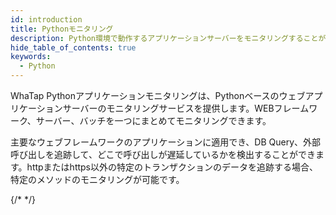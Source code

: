 ```yaml
---
id: introduction
title: Pythonモニタリング
description: Python環境で動作するアプリケーションサーバーをモニタリングすることができます。
hide_table_of_contents: true
keywords:
  - Python
---
```



WhaTap Pythonアプリケーションモニタリングは、Pythonベースのウェブアプリケーションサーバーのモニタリングサービスを提供します。WEBフレームワーク、サーバー、バッチを一つにまとめてモニタリングできます。

主要なウェブフレームワークのアプリケーションに適用でき、DB Query、外部呼び出しを追跡して、どこで呼び出しが遅延しているかを検出することができます。httpまたはhttps以外の特定のトランザクションのデータを追跡する場合、特定のメソッドのモニタリングが可能です。 

{/* <Videos url="https://www.whatap.io/old/video/product/ko/app_python_webframework.mp4" /> */}


<Apmcommonintro />
